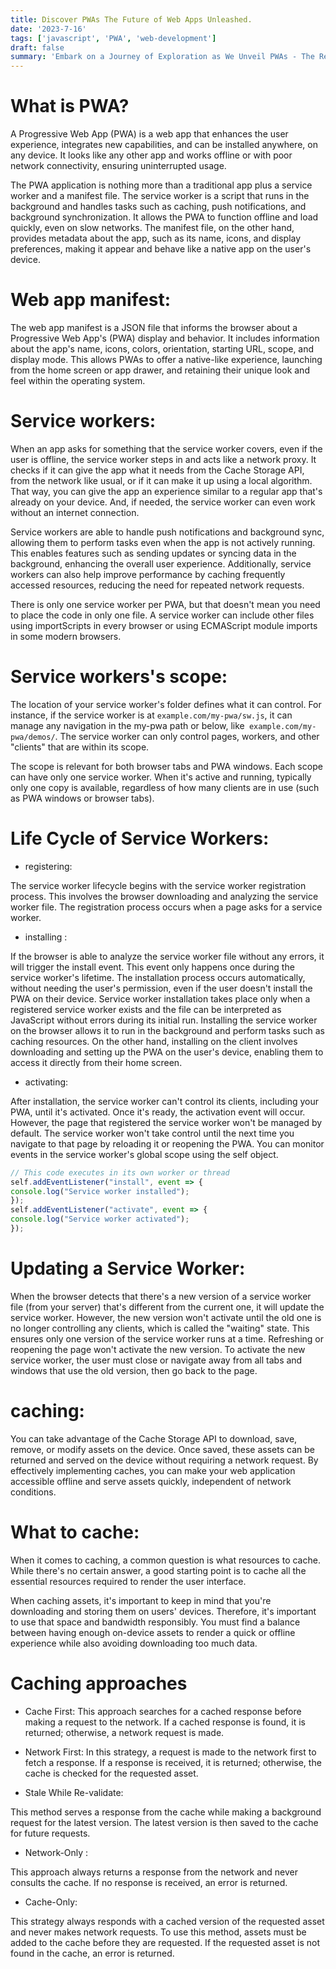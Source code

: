 ```yaml
---
title: Discover PWAs The Future of Web Apps Unleashed.
date: '2023-7-16'
tags: ['javascript', 'PWA', 'web-development']
draft: false
summary: 'Embark on a Journey of Exploration as We Unveil PWAs - The Revolutionary Future of Web Applications Redefined'
---
```


# What is PWA?
A Progressive Web App (PWA) is a web app that enhances the user experience, integrates new capabilities, and can be installed anywhere, on any device.
It looks like any other app and works offline or with poor network connectivity, ensuring uninterrupted usage.

The PWA application is nothing more than a traditional app plus a service worker and a manifest file.
The service worker is a script that runs in the background and handles tasks such as caching, push notifications, and background synchronization.
It allows the PWA to function offline and load quickly, even on slow networks. The manifest file, on the other hand, provides metadata about the app, such as its name, icons, and display preferences, making it appear and behave like a native app on the user's device.



# Web app manifest:

The web app manifest is a JSON file that informs the browser about a Progressive Web App's (PWA) display and behavior.
It includes information about the app's name, icons, colors, orientation, starting URL, scope, and display mode. This allows PWAs to offer a native-like experience, launching from the home screen or app drawer, and retaining their unique look and feel within the operating system.



# Service workers:
When an app asks for something that the service worker covers, even if the user is offline, the service worker steps in and acts like a network proxy. It checks if it can give the app what it needs from the Cache Storage API,  from the network like usual, or if it can make it up using a local algorithm. That way, you can give the app an experience similar to a regular app that's already on your device. And, if needed, the service worker can even work without an internet connection.

Service workers are able to handle push notifications and background sync, allowing them to perform tasks even when the app is not actively running. This enables features such as sending updates or syncing data in the background, enhancing the overall user experience. Additionally, service workers can also help improve performance by caching frequently accessed resources, reducing the need for repeated network requests.

<p className='text-blogInfo'>There is only one service worker per PWA, but that doesn't mean you need to place the code in only one file. A service worker can include other files using importScripts in every browser or using ECMAScript module imports in some modern browsers.</p>

# Service workers's scope:

The location of your service worker's folder defines what it can control. For instance, if the service worker is at `example.com/my-pwa/sw.js`, it can manage any navigation in the my-pwa path or below, like` example.com/my-pwa/demos/`. The service worker can only control pages, workers, and other "clients" that are within its scope.

The scope is relevant for both browser tabs and PWA windows. Each scope can have only one service worker. When it's active and running, typically only one copy is available, regardless of how many clients are in use (such as PWA windows or browser tabs).

# Life Cycle of Service Workers:

- registering:

The service worker lifecycle begins with the service worker registration process. This involves the browser downloading and analyzing the service worker file. The registration process occurs when a page asks for a service worker.

- installing :

If the browser is able to analyze the service worker file without any errors, it will trigger the install event. This event only happens once during the service worker's lifetime. The installation process occurs automatically, without needing the user's permission, even if the user doesn't install the PWA on their device. Service worker installation takes place only when a registered service worker exists and the file can be interpreted as JavaScript without errors during its initial run. Installing the service worker on the browser allows it to run in the background and perform tasks such as caching resources. On the other hand, installing on the client involves downloading and setting up the PWA on the user's device, enabling them to access it directly from their home screen.

- activating:

After installation, the service worker can't control its clients, including your PWA, until it's activated. Once it's ready, the activation event will occur. However, the page that registered the service worker won't be managed by default. The service worker won't take control until the next time you navigate to that page by reloading it or reopening the PWA. You can monitor events in the service worker's global scope using the self object.

```js
// This code executes in its own worker or thread
self.addEventListener("install", event => {
console.log("Service worker installed");
});
self.addEventListener("activate", event => {
console.log("Service worker activated");
});
```

# Updating a Service Worker:

When the browser detects that there's a new version of a service worker file (from your server) that's different from the current one, it will update the service worker. However, the new version won't activate until the old one is no longer controlling any clients, which is called the "waiting" state. This ensures only one version of the service worker runs at a time. Refreshing or reopening the page won't activate the new version. To activate the new service worker, the user must close or navigate away from all tabs and windows that use the old version, then go back to the page.



# caching:

You can take advantage of the Cache Storage API to download, save, remove, or modify assets on the device. Once saved, these assets can be returned and served on the device without requiring a network request. By effectively implementing caches, you can make your web application accessible offline and serve assets quickly, independent of network conditions.

# What to cache:

When it comes to caching, a common question is what resources to cache. While there's no certain answer, a good starting point is to cache all the essential resources required to render the user interface.

<p className={"text-blogWarning"}>When caching assets, it's important to keep in mind that you're downloading and storing them on users' devices. Therefore, it's important to use that space and bandwidth responsibly. You must find a balance between having enough on-device assets to render a quick or offline experience while also avoiding downloading too much data.</p>

# Caching approaches

- Cache First:
This approach searches for a cached response before making a request to the network. If a cached response is found, it is returned; otherwise, a network request is made.

- Network First:
In this strategy, a request is made to the network first to fetch a response. If a response is received, it is returned; otherwise, the cache is checked for the requested asset.

- Stale While Re-validate:

This method serves a response from the cache while making a background request for the latest version. The latest version is then saved to the cache for future requests.

- Network-Only :

This approach always returns a response from the network and never consults the cache. If no response is received, an error is returned.

- Cache-Only:

This strategy always responds with a cached version of the requested asset and never makes network requests. To use this method, assets must be added to the cache before they are requested. If the requested asset is not found in the cache, an error is returned.